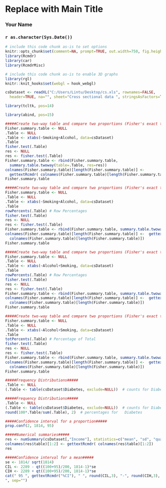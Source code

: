 <!-- R Commander Markdown Template -->

Replace with Main Title
=======================

### Your Name

### `r as.character(Sys.Date())`

```r
# include this code chunk as-is to set options
knitr::opts_chunk$set(comment=NA, prompt=TRUE, out.width=750, fig.height=8, fig.width=8)
library(Rcmdr)
library(car)
library(RcmdrMisc)
```


```r
# include this code chunk as-is to enable 3D graphs
library(rgl)
knitr::knit_hooks$set(webgl = hook_webgl)
```


```r
csDataset <- readXL("C:/Users/Lintu/Desktop/cs.xls", rownames=FALSE, 
  header=TRUE, na="", sheet="Cross sectional data ", stringsAsFactors=TRUE)
```


```r
library(tcltk, pos=14)
```


```r
library(abind, pos=15)
```


```r
#####Create two-way table and compare two proportions (Fisher's exact test)#####
Fisher.summary.table <- NULL
.Table <- NULL
.Table <- xtabs(~Smoking+Alcohol, data=csDataset)
.Table
fisher.test(.Table)
res <- NULL
res <- fisher.test(.Table)
Fisher.summary.table <- rbind(Fisher.summary.table, 
  summary.table.twoway(table=.Table, res=res))
colnames(Fisher.summary.table)[length(Fisher.summary.table)] <-  
  gettextRcmdr( colnames(Fisher.summary.table)[length(Fisher.summary.table)])
Fisher.summary.table
```

```r
#####Create two-way table and compare two proportions (Fisher's exact test)#####
Fisher.summary.table <- NULL
.Table <- NULL
.Table <- xtabs(~Smoking+Alcohol, data=csDataset)
.Table
rowPercents(.Table) # Row Percentages
fisher.test(.Table)
res <- NULL
res <- fisher.test(.Table)
Fisher.summary.table <- rbind(Fisher.summary.table, summary.table.twoway(table=.Table, res=res))
colnames(Fisher.summary.table)[length(Fisher.summary.table)] <-  gettextRcmdr( 
  colnames(Fisher.summary.table)[length(Fisher.summary.table)])
Fisher.summary.table
```

```r
#####Create two-way table and compare two proportions (Fisher's exact test)#####
Fisher.summary.table <- NULL
.Table <- NULL
.Table <- xtabs(~Alcohol+Smoking, data=csDataset)
.Table
rowPercents(.Table) # Row Percentages
fisher.test(.Table)
res <- NULL
res <- fisher.test(.Table)
Fisher.summary.table <- rbind(Fisher.summary.table, summary.table.twoway(table=.Table, res=res))
colnames(Fisher.summary.table)[length(Fisher.summary.table)] <-  gettextRcmdr( 
  colnames(Fisher.summary.table)[length(Fisher.summary.table)])
Fisher.summary.table
```

```r
#####Create two-way table and compare two proportions (Fisher's exact test)#####
Fisher.summary.table <- NULL
.Table <- NULL
.Table <- xtabs(~Alcohol+Smoking, data=csDataset)
.Table
totPercents(.Table) # Percentage of Total
fisher.test(.Table)
res <- NULL
res <- fisher.test(.Table)
Fisher.summary.table <- rbind(Fisher.summary.table, summary.table.twoway(table=.Table, res=res))
colnames(Fisher.summary.table)[length(Fisher.summary.table)] <-  gettextRcmdr( 
  colnames(Fisher.summary.table)[length(Fisher.summary.table)])
Fisher.summary.table
```

```r
#####Frequency Distributions#####
.Table <- NULL
(.Table <- table(csDataset$Diabetes, exclude=NULL))  # counts for Diabetes
```

```r
#####Frequency Distributions#####
.Table <- NULL
(.Table <- table(csDataset$Diabetes, exclude=NULL))  # counts for Diabetes
round(100*.Table/sum(.Table), 2)  # percentages for   Diabetes
```

```r
#####Confidence interval for a proportion#####
prop.conf(2, 1814, 95)
```

```r
#####Numerical summaries#####
res <- numSummary(csDataset[,"Income"], statistics=c("mean", "sd", "quantiles"), quantiles=c(0,.25,.5,.75,1))
colnames(res$table)[1:2] <- gettextRcmdr( colnames(res$table)[1:2])
res
```

```r
#####Confidence interval for a mean#####
se <- 1814/ sqrt(1814)
CIL <- 2289 - qt((100+95)/200, 1814-1)*se
CIH <- 2289 + qt((100+95)/200, 1814-1)*se
cat(" 95 ", gettextRcmdr("%CI"), " ", round(CIL,3), "-", round(CIH,3), "
", sep="")
```

